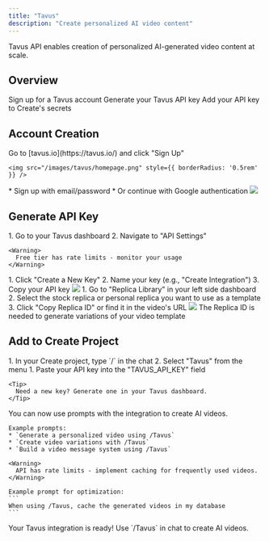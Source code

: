 ```yaml
---
title: "Tavus"
description: "Create personalized AI video content"
---
```


Tavus API enables creation of personalized AI-generated video content at scale.

## Overview

<CardGroup cols={2}>
  <Card title="Create Account" icon="user">
    Sign up for a Tavus account
  </Card>
  <Card title="Get API Key" icon="key">
    Generate your Tavus API key
  </Card>
  <Card title="Copy into Create" icon="plug">
    Add your API key to Create's secrets
  </Card>
</CardGroup>

## Account Creation

<Steps>
  <Step title="Visit Tavus Website">
    Go to [tavus.io](https://tavus.io/) and click "Sign Up"
    
    <img src="/images/tavus/homepage.png" style={{ borderRadius: '0.5rem' }} />
  </Step>

  <Step title="Choose Signup Method">
    * Sign up with email/password
    * Or continue with Google authentication
    <img src="/images/tavus/signup.png" style={{ borderRadius: '0.5rem' }} />
  </Step>
</Steps>

## Generate API Key

<Steps>
  <Step title="Access API Keys">
    1. Go to your Tavus dashboard
    2. Navigate to "API Settings"
    
    <Warning>
      Free tier has rate limits - monitor your usage
    </Warning>
  </Step>

  <Step title="Create New Key">
    1. Click "Create a New Key"
    2. Name your key (e.g., "Create Integration")
    3. Copy your API key
    <img src="/images/tavus/apigen.png" style={{ borderRadius: '0.5rem' }} />
  </Step>

  <Step title="Get Replica ID">
    1. Go to "Replica Library" in your left side dashboard
    2. Select the stock replica or personal replica you want to use as a template
    3. Click "Copy Replica ID" or find it in the video's URL
    <img src="/images/tavus/replicaid.png" style={{ borderRadius: '0.5rem' }} />
    <Tip>
      The Replica ID is needed to generate variations of your video template
    </Tip>
  </Step>
</Steps>

## Add to Create Project

<Steps>
  <Step title="Add the integration">
    1. In your Create project, type `/` in the chat 
    2. Select "Tavus" from the menu
  </Step>

  <Step title="Add your API key">
    1. Paste your API key into the "TAVUS_API_KEY" field
    
    <Tip>
      Need a new key? Generate one in your Tavus dashboard.
    </Tip>
  </Step>

  <Step title="Start creating">
    You can now use prompts with the integration to create AI videos.

    Example prompts:
    * `Generate a personalized video using /Tavus`
    * `Create video variations with /Tavus`
    * `Build a video message system using /Tavus`

    <Warning>
      API has rate limits - implement caching for frequently used videos.
    </Warning>

    Example prompt for optimization:
    ```
    When using /Tavus, cache the generated videos in my database
    ```
  </Step>
</Steps>

<Note type="success">
  Your Tavus integration is ready! Use `/Tavus` in chat to create AI videos.
</Note>
